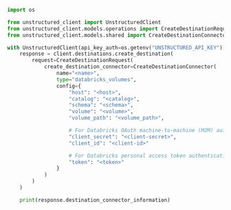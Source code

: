 ```python Python SDK
import os

from unstructured_client import UnstructuredClient
from unstructured_client.models.operations import CreateDestinationRequest
from unstructured_client.models.shared import CreateDestinationConnector

with UnstructuredClient(api_key_auth=os.getenv("UNSTRUCTURED_API_KEY")) as client:
    response = client.destinations.create_destination(
        request=CreateDestinationRequest(
            create_destination_connector=CreateDestinationConnector(
                name="<name>",
                type="databricks_volumes",
                config={
                    "host": "<host>",
                    "catalog": "<catalog>",
                    "schema": "<schema>",
                    "volume": "<volume>",
                    "volume_path": "<volume_path>",

                    # For Databricks OAuth machine-to-machine (M2M) authentication:
                    "client_secret": "<client-secret>",
                    "client_id": "<client-id>"

                    # For Databricks personal access token authentication:
                    "token": "<token>"
                }
            )
        )
    )

    print(response.destination_connector_information)
```